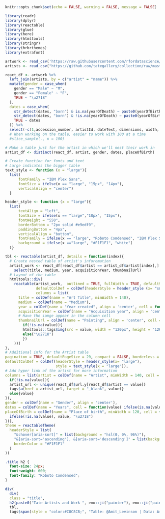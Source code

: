 ```r
knitr::opts_chunk$set(echo = FALSE, warning = FALSE, message = FALSE)
```

```r
library(readr)
library(dplyr)
library(reactable)
library(glue)
library(here)
library(htmltools)
library(stringr)
library(hrbrthemes)
library(extrafont)
```


```r
artwork <- read_csv('https://raw.githubusercontent.com/rfordatascience/tidytuesday/master/data/2021/2021-01-12/artwork.csv')
artists <- read_csv("https://github.com/tategallery/collection/raw/master/artist_data.csv")
```


```r
react_df <- artwork %>% 
  left_join(artists, by = c("artist" = "name")) %>% 
  mutate(gender = case_when(
    gender == "Male" ~ "M",
    gender == "Female" ~ "F",
    TRUE ~ "\u2718"
  ),
  dates = case_when(
    str_detect(dates, "born") & is.na(yearOfDeath) ~ paste0(yearOfBirth, "-"),
    str_detect(dates, "born") & !is.na(yearOfDeath) ~ paste0(yearOfBirth, "-", yearOfDeath),
    TRUE ~ dates
  )) %>% 
  select(-c(1,accession_number, artistId, dateText, dimensions, width, height,depth, units, inscription, artistRole,url.x,  placeOfDeath, id.y, thumbnailCopyright, yearOfBirth, yearOfDeath)) 
  # When working on the table, easier to work with 100 at a time
  #slice_sample(., n = 100) 

# Make a table just for the artist in which we'll nest their work in
artist_df <- distinct(react_df, artist, gender, dates, placeOfBirth)
```

```r
# Create function for fonts and text
# Large indicates the bigger table
text_style <- function (x = "large"){
  list(
      fontFamily = "IBM Plex Sans",
      fontSize = ifelse(x == "large", "15px", "14px"),
      verticalAlign = "center")
  }

header_style <- function (x = "large"){
  list(
      textAlign = "left",
      fontSize = ifelse(x == "large","18px", "15px"),
      fontWeight = "550",
      borderBottom = "2px solid #e9edf0",
      paddingBottom = "4px",
      verticalAlign = "bottom",
      fontFamily = ifelse(x == "large", "Roboto Condensed", "IBM Plex Sans"),
      background = ifelse(x =="large", "#F1F1F1", "white")
  )}
```


```r
tbl <- reactable(artist_df, details = function(index){
  # Create nested table of artist's inforomation
  artist_work <- react_df[react_df$artist == artist_df$artist[index],] %>% 
    select(title, medium, year, acquisitionYear, thumbnailUrl)
  # Layout of the table
  htmltools::div(
    reactable(artist_work,  outlined = TRUE, fullWidth = TRUE, defaultSorted = "year",
              defaultColDef = colDef(headerStyle = header_style (x= "small"), style = text_style(x = "small")),
              columns = list(
      title = colDef(name = "Art Title", minWidth = 140),
      medium = colDef(name = "Medium"),
      year = colDef(name = "Year created", align = 'center', cell = function(value) ifelse(!is.na(value), "\u2718", value)),
      acquisitionYear = colDef(name = "Acquisition year", align = 'center'),
      # Have the iamge appear in the column cell
      thumbnailUrl = colDef(name = "Painting", align = 'center', cell = function(value){
        if(!is.na(value)){
        htmltools::tags$img(src = value, width = "120px", height = "120px", border="3px")}
        else("\u2718")
        })
    )))
},
# Additional info for the Artist table
pagination = TRUE, defaultPageSize = 20, compact = FALSE, borderless = FALSE, fullWidth = TRUE,
defaultColDef = colDef(headerStyle = header_style(x= "large"),
                       style = text_style(x = "large")),
# Add hyper link of the artist for more information
columns = list(artist = colDef(name = "Artist", minWidth = 140, cell = function(value){
  if(!is.na(value)){
  artist_url <- unique(react_df$url.y[react_df$artist == value])
  tags$a(href = artist_url, target = "_blank", value)}
  else{value}
}),
gender = colDef(name = "Gender", align = 'center'),
dates = colDef(name = "Years", cell = function(value) ifelse(is.na(value), "\u2718", value)),
placeOfBirth = colDef(name = "Place of birth", minWidth = 120, cell = function(value){
  ifelse(!is.na(value), value, "\u2718")
})),
theme = reactableTheme(
  headerStyle = list(
    "&:hover[aria-sort]" = list(background = "hsl(0, 0%, 96%)"),
    "&[aria-sort='ascending'], &[aria-sort='descending']" = list(background = "hsl(0, 0%, 96%)"),
    borderColor = "#F1F1F1"
  )
))
```

```css
.title h2 {
  font-size: 24px;
  font-weight: 600;
  font-family: "Roboto Condensed";
}
```

```r
div(
  div(
  class = "title", 
  h2(paste0("Tate Artists and Work ", emo::ji("painter"), emo::ji("paint")))),
  tbl,
  tags$span(style = "color:#C8C8C8;", "Table: @Amit_Levinson | Data: Art Collections From the Tate Collection"))
```
